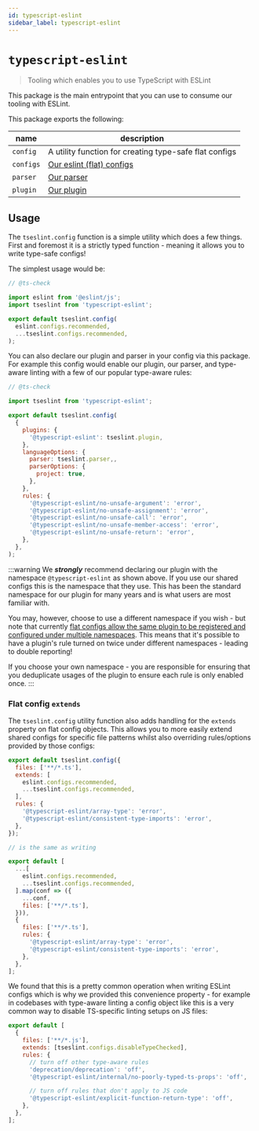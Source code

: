 ```yaml
---
id: typescript-eslint
sidebar_label: typescript-eslint
---
```


# `typescript-eslint`

> Tooling which enables you to use TypeScript with ESLint

This package is the main entrypoint that you can use to consume our tooling with ESLint.

This package exports the following:

| name      | description                                                |
| --------- | ---------------------------------------------------------- |
| `config`  | A utility function for creating type-safe flat configs     |
| `configs` | [Our eslint (flat) configs](../linting/Configurations.mdx) |
| `parser`  | [Our parser](./Parser.mdx)                                 |
| `plugin`  | [Our plugin](./ESLint_Plugin.mdx)                          |

## Usage

The `tseslint.config` function is a simple utility which does a few things. First and foremost it is a strictly typed function - meaning it allows you to write type-safe configs!

The simplest usage would be:

```js title="eslint.config.js"
// @ts-check

import eslint from '@eslint/js';
import tseslint from 'typescript-eslint';

export default tseslint.config(
  eslint.configs.recommended,
  ...tseslint.configs.recommended,
);
```

You can also declare our plugin and parser in your config via this package. For example this config would enable our plugin, our parser, and type-aware linting with a few of our popular type-aware rules:

```js title="eslint.config.js"
// @ts-check

import tseslint from 'typescript-eslint';

export default tseslint.config(
  {
    plugins: {
      '@typescript-eslint': tseslint.plugin,
    },
    languageOptions: {
      parser: tseslint.parser,,
      parserOptions: {
        project: true,
      },
    },
    rules: {
      '@typescript-eslint/no-unsafe-argument': 'error',
      '@typescript-eslint/no-unsafe-assignment': 'error',
      '@typescript-eslint/no-unsafe-call': 'error',
      '@typescript-eslint/no-unsafe-member-access': 'error',
      '@typescript-eslint/no-unsafe-return': 'error',
    },
  },
);
```

:::warning
We **_strongly_** recommend declaring our plugin with the namespace `@typescript-eslint` as shown above. If you use our shared configs this is the namespace that they use. This has been the standard namespace for our plugin for many years and is what users are most familiar with.

You may, however, choose to use a different namespace if you wish - but note that currently [flat configs allow the same plugin to be registered and configured under multiple namespaces](https://github.com/eslint/eslint/discussions/17766). This means that it's possible to have a plugin's rule turned on twice under different namespaces - leading to double reporting!

If you choose your own namespace - you are responsible for ensuring that you deduplicate usages of the plugin to ensure each rule is only enabled once.
:::

### Flat config `extends`

The `tseslint.config` utility function also adds handling for the `extends` property on flat config objects. This allows you to more easily extend shared configs for specific file patterns whilst also overriding rules/options provided by those configs:

```js
export default tseslint.config({
  files: ['**/*.ts'],
  extends: [
    eslint.configs.recommended,
    ...tseslint.configs.recommended,
  ],
  rules: {
    '@typescript-eslint/array-type': 'error',
    '@typescript-eslint/consistent-type-imports': 'error',
  },
});

// is the same as writing

export default [
  ...[
    eslint.configs.recommended,
    ...tseslint.configs.recommended,
  ].map(conf => ({
    ...conf,
    files: ['**/*.ts'],
  })),
  {
    files: ['**/*.ts'],
    rules: {
      '@typescript-eslint/array-type': 'error',
      '@typescript-eslint/consistent-type-imports': 'error',
    },
  },
];
```

We found that this is a pretty common operation when writing ESLint configs which is why we provided this convenience property - for example in codebases with type-aware linting a config object like this is a very common way to disable TS-specific linting setups on JS files:

```js
export default [
  {
    files: ['**/*.js'],
    extends: [tseslint.configs.disableTypeChecked],
    rules: {
      // turn off other type-aware rules
      'deprecation/deprecation': 'off',
      '@typescript-eslint/internal/no-poorly-typed-ts-props': 'off',

      // turn off rules that don't apply to JS code
      '@typescript-eslint/explicit-function-return-type': 'off',
    },
  },
];
```
